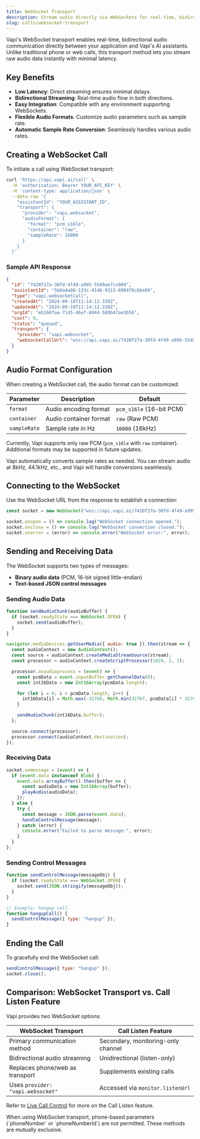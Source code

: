 ```yaml
---
title: WebSocket Transport
description: Stream audio directly via WebSockets for real-time, bidirectional communication
slug: calls/websocket-transport
---
```


Vapi's WebSocket transport enables real-time, bidirectional audio communication directly between your application and Vapi's AI assistants. Unlike traditional phone or web calls, this transport method lets you stream raw audio data instantly with minimal latency.

## Key Benefits

- **Low Latency**: Direct streaming ensures minimal delays.
- **Bidirectional Streaming**: Real-time audio flow in both directions.
- **Easy Integration**: Compatible with any environment supporting WebSockets.
- **Flexible Audio Formats**: Customize audio parameters such as sample rate.
- **Automatic Sample Rate Conversion**: Seamlessly handles various audio rates.

## Creating a WebSocket Call

To initiate a call using WebSocket transport:

```bash
curl 'https://api.vapi.ai/call' \
  -H 'authorization: Bearer YOUR_API_KEY' \
  -H 'content-type: application/json' \
  --data-raw '{
    "assistantId": "YOUR_ASSISTANT_ID",
    "transport": {
      "provider": "vapi.websocket",
      "audioFormat": {
        "format": "pcm_s16le",
        "container": "raw",
        "sampleRate": 16000
      }
    }
  }'
```

### Sample API Response

```json
{
  "id": "7420f27a-30fd-4f49-a995-5549ae7cc00d",
  "assistantId": "5b0a4a08-133c-4146-9315-0984f8c6be80",
  "type": "vapi.websocketCall",
  "createdAt": "2024-09-10T11:14:12.339Z",
  "updatedAt": "2024-09-10T11:14:12.339Z",
  "orgId": "eb166faa-7145-46ef-8044-589b47ae3b56",
  "cost": 0,
  "status": "queued",
  "transport": {
    "provider": "vapi.websocket",
    "websocketCallUrl": "wss://api.vapi.ai/7420f27a-30fd-4f49-a995-5549ae7cc00d/transport"
  }
}
```

## Audio Format Configuration

When creating a WebSocket call, the audio format can be customized:

| Parameter   | Description             | Default             |
|-------------|-------------------------|---------------------|
| `format`    | Audio encoding format   | `pcm_s16le` (16-bit PCM) |
| `container` | Audio container format  | `raw` (Raw PCM)         |
| `sampleRate`| Sample rate in Hz       | `16000` (16kHz)         |

Currently, Vapi supports only raw PCM (`pcm_s16le` with `raw` container). Additional formats may be supported in future updates.

<Note>
Vapi automatically converts sample rates as needed. You can stream audio at 8kHz, 44.1kHz, etc., and Vapi will handle conversions seamlessly.
</Note>

## Connecting to the WebSocket

Use the WebSocket URL from the response to establish a connection:

```javascript
const socket = new WebSocket("wss://api.vapi.ai/7420f27a-30fd-4f49-a995-5549ae7cc00d/transport");

socket.onopen = () => console.log("WebSocket connection opened.");
socket.onclose = () => console.log("WebSocket connection closed.");
socket.onerror = (error) => console.error("WebSocket error:", error);
```

## Sending and Receiving Data

The WebSocket supports two types of messages:

- **Binary audio data** (PCM, 16-bit signed little-endian)
- **Text-based JSON control messages**

### Sending Audio Data

```javascript
function sendAudioChunk(audioBuffer) {
  if (socket.readyState === WebSocket.OPEN) {
    socket.send(audioBuffer);
  }
}

navigator.mediaDevices.getUserMedia({ audio: true }).then(stream => {
  const audioContext = new AudioContext();
  const source = audioContext.createMediaStreamSource(stream);
  const processor = audioContext.createScriptProcessor(1024, 1, 1);

  processor.onaudioprocess = (event) => {
    const pcmData = event.inputBuffer.getChannelData(0);
    const int16Data = new Int16Array(pcmData.length);

    for (let i = 0; i < pcmData.length; i++) {
      int16Data[i] = Math.max(-32768, Math.min(32767, pcmData[i] * 32768));
    }

    sendAudioChunk(int16Data.buffer);
  };

  source.connect(processor);
  processor.connect(audioContext.destination);
});
```

### Receiving Data

```javascript
socket.onmessage = (event) => {
  if (event.data instanceof Blob) {
    event.data.arrayBuffer().then(buffer => {
      const audioData = new Int16Array(buffer);
      playAudio(audioData);
    });
  } else {
    try {
      const message = JSON.parse(event.data);
      handleControlMessage(message);
    } catch (error) {
      console.error("Failed to parse message:", error);
    }
  }
};
```

### Sending Control Messages

```javascript
function sendControlMessage(messageObj) {
  if (socket.readyState === WebSocket.OPEN) {
    socket.send(JSON.stringify(messageObj));
  }
}

// Example: hangup call
function hangupCall() {
  sendControlMessage({ type: "hangup" });
}
```

## Ending the Call

To gracefully end the WebSocket call:

```javascript
sendControlMessage({ type: "hangup" });
socket.close();
```

## Comparison: WebSocket Transport vs. Call Listen Feature

Vapi provides two WebSocket options:

| WebSocket Transport                 | Call Listen Feature                |
|-------------------------------------|------------------------------------|
| Primary communication method        | Secondary, monitoring-only channel |
| Bidirectional audio streaming       | Unidirectional (listen-only)       |
| Replaces phone/web as transport     | Supplements existing calls         |
| Uses `provider: "vapi.websocket"`   | Accessed via `monitor.listenUrl`   |

Refer to [Live Call Control](/calls/call-features) for more on the Call Listen feature.

<Warning>
When using WebSocket transport, phone-based parameters (`phoneNumber` or `phoneNumberId`) are not permitted. These methods are mutually exclusive.
</Warning>

